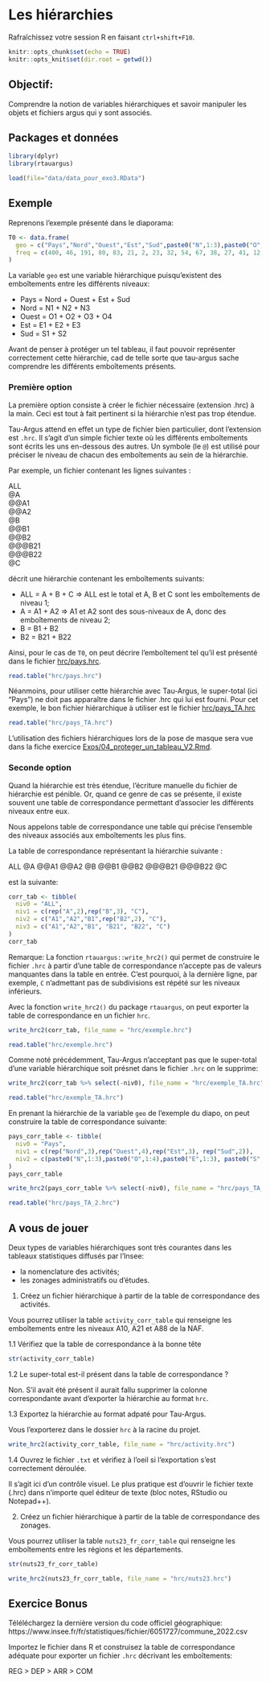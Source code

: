 # Les hiérarchies

Rafraîchissez votre session R en faisant `ctrl+shift+F10`.

```{r setup, include=FALSE}
knitr::opts_chunk$set(echo = TRUE)
knitr::opts_knit$set(dir.root = getwd())
```

## Objectif:

Comprendre la notion de variables hiérarchiques et savoir manipuler les objets et 
fichiers argus qui y sont associés.

## Packages et données

```{r packages}
library(dplyr)
library(rtauargus)
```

```{r data}
load(file="data/data_pour_exo3.RData")
```


## Exemple 

Reprenons l'exemple présenté dans le diaporama:

```{r}
T0 <- data.frame(
  geo = c("Pays","Nord","Ouest","Est","Sud",paste0("N",1:3),paste0("O",1:4),paste0("E",1:3), paste0("S",1:2)),
  freq = c(400, 46, 191, 80, 83, 21, 2, 23, 32, 54, 67, 38, 27, 41, 12, 44, 39)
)
```


La variable `geo` est une variable hiérarchique puisqu'existent des emboîtements 
entre les différents niveaux:  

- Pays = Nord + Ouest + Est + Sud
- Nord = N1 + N2 + N3
- Ouest = O1 + O2 + O3 + O4
- Est = E1 + E2 + E3
- Sud = S1 + S2


Avant de penser à protéger un tel tableau, il faut pouvoir représenter correctement 
cette hiérarchie, cad de telle sorte que tau-argus sache comprendre les différents
emboîtements présents.


### Première option

La première option consiste à créer le fichier nécessaire (extension .hrc) à la main.
Ceci est tout à fait pertinent si la hiérarchie n'est pas trop étendue.

Tau-Argus attend en effet un type de fichier bien particulier, dont l'extension 
est `.hrc`. Il s'agit d'un simple fichier texte où les différents emboîtements 
sont écrits les uns en-dessous des autres. Un symbole (le `@`) est utilisé pour 
préciser le niveau de chacun des emboîtements au sein de la hiérarchie.

Par exemple, un fichier contenant les lignes suivantes :

ALL  
@A  
@@A1  
@@A2  
@B  
@@B1  
@@B2  
@@@B21  
@@@B22  
@C  


décrit une hiérarchie contenant les emboîtements suivants:  

- ALL = A + B + C => ALL est le total et A, B et C sont les emboîtements de niveau 1;
- A = A1 + A2 => A1 et A2 sont des sous-niveaux de A, donc des emboîtements de niveau 2;
- B = B1 + B2
- B2 = B21 + B22

Ainsi, pour le cas de `T0`, on peut décrire l'emboîtement tel qu'il est présenté 
dans le fichier [hrc/pays.hrc](hrc/pays.hrc).


```{r}
read.table("hrc/pays.hrc")
```


Néanmoins, pour utiliser cette hiérarchie avec Tau-Argus, le super-total (ici "Pays")
ne doit pas apparaître dans le fichier .hrc qui lui est fourni. Pour cet exemple,
le bon fichier hiérarchique à utiliser est le fichier [hrc/pays_TA.hrc](hrc/pays_TA.hrc)


```{r}
read.table("hrc/pays_TA.hrc")
```

L'utilisation des fichiers hiérarchiques lors de la pose de masque sera vue dans 
la fiche exercice [Exos/04_proteger_un_tableau_V2.Rmd](Exos/04_proteger_un_tableau_V2.Rmd).


### Seconde option

Quand la hiérarchie est très étendue, l'écriture manuelle du fichier de hiérarchie 
est pénible. Or, quand ce genre de cas se présente, il existe souvent une table 
de correspondance permettant d'associer les différents niveaux entre eux.

Nous appelons table de correspondance une table qui précise l'ensemble des niveaux 
associés aux emboîtements les plus fins.

La table de correspondance représentant la hiérarchie suivante :

ALL
@A
@@A1
@@A2
@B
@@B1
@@B2
@@@B21
@@@B22
@C

est la suivante:


```{r}
corr_tab <- tibble(
  niv0 = "ALL",
  niv1 = c(rep("A",2),rep("B",3), "C"),
  niv2 = c("A1","A2","B1",rep("B2",2), "C"),
  niv3 = c("A1","A2","B1", "B21", "B22", "C")
)
corr_tab
```

Remarque: La fonction `rtauargus::write_hrc2()` qui permet de construire le fichier `.hrc` 
à partir d'une table de correspondance n'accepte pas de valeurs manquantes dans 
la table en entrée. C'est pourquoi, à la dernière ligne, par exemple, `C` 
n'admettant pas de subdivisions est répété sur les niveaux inférieurs.


Avec la fonction `write_hrc2()` du package `rtauargus`, on peut exporter la 
table de correspondance en un fichier `hrc`.

```{r}
write_hrc2(corr_tab, file_name = "hrc/exemple.hrc")
```

```{r}
read.table("hrc/exemple.hrc")
```


Comme noté précédemment, Tau-Argus n'acceptant pas que le super-total d'une variable 
hiérarchique soit présnet dans le fichier `.hrc` on le supprime:



```{r}
write_hrc2(corr_tab %>% select(-niv0), file_name = "hrc/exemple_TA.hrc")
```

```{r}
read.table("hrc/exemple_TA.hrc")
```

En prenant la hiérarchie de la variable `geo` de l'exemple du diapo, on peut 
construire la table de correspondance suivante:

```{r}
pays_corr_table <- tibble(
  niv0 = "Pays",
  niv1 = c(rep("Nord",3),rep("Ouest",4),rep("Est",3), rep("Sud",2)),
  niv2 = c(paste0("N",1:3),paste0("O",1:4),paste0("E",1:3), paste0("S",1:2))
)
pays_corr_table
```

```{r}
write_hrc2(pays_corr_table %>% select(-niv0), file_name = "hrc/pays_TA_2.hrc")
```

```{r}
read.table("hrc/pays_TA_2.hrc")
```


## A vous de jouer

Deux types de variables hiérarchiques sont très courantes dans les tableaux 
statistiques diffusés par l'Insee: 

- la nomenclature des activités;
- les zonages administratifs ou d'études.


1. Créez un fichier hiérarchique à partir de la table de correspondance des activités.

Vous pourrez utiliser la table `activity_corr_table` qui renseigne les emboîtements 
entre les niveaux A10, A21 et A88 de la NAF.  


1.1 Vérifiez que la table de correspondance à la bonne tête

```{r}
str(activity_corr_table)
```
1.2 Le super-total est-il présent dans la table de correspondance ?

Non. S'il avait été présent il aurait fallu supprimer la colonne correspondante 
avant d'exporter la hiérarchie au format `hrc`.


1.3 Exportez la hiérarchie au format adpaté pour Tau-Argus.

Vous l'exporterez dans le dossier `hrc` à la racine du projet.

```{r}
write_hrc2(activity_corr_table, file_name = "hrc/activity.hrc")
```

1.4 Ouvrez le fichier `.txt` et vérifiez à l'oeil si l'exportation s'est correctement 
déroulée.


Il s'agit ici d'un contrôle visuel. Le plus pratique est d'ouvrir le fichier 
texte (.hrc) dans n'importe quel éditeur de texte (bloc notes, RStudio ou Notepad++).


2. Créez un fichier hiérarchique à partir de la table de correspondance des zonages.

Vous pourrez utiliser la table `nuts23_fr_corr_table` qui renseigne les emboîtements 
entre les régions et les départements.

```{r}
str(nuts23_fr_corr_table)
```

```{r}
write_hrc2(nuts23_fr_corr_table, file_name = "hrc/nuts23.hrc")
```



## Exercice Bonus


Téléléchargez la dernière version du code officiel géographique:
https://www.insee.fr/fr/statistiques/fichier/6051727/commune_2022.csv 

Importez le fichier dans R et construisez la table de correspondance adéquate 
pour exporter un fichier `.hrc` décrivant les emboîtements:  

REG > DEP > ARR > COM












